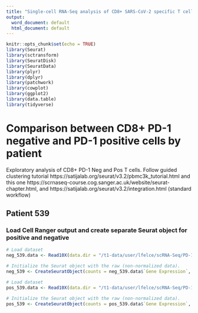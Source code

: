 ```yaml
---
title: "Single-cell RNA-Seq analysis of CD8+ SARS-CoV-2 specific T cells"
output:
  word_document: default
  html_document: default
---
```


```r
knitr::opts_chunk$set(echo = TRUE)
library(Seurat)
library(sctransform)
library(SeuratDisk)
library(SeuratData)
library(plyr)
library(dplyr)
library(patchwork)
library(cowplot)
library(ggplot2)
library(data.table)
library(tidyverse)
```

# Comparison between CD8+ PD-1 negative and PD-1 positive cells by patient
Exploratory analysis of CD8+ PD-1 Neg and Pos T cells.
Follow guided clustering tutorial https://satijalab.org/seurat/v3.2/pbmc3k_tutorial.html and this one https://scrnaseq-course.cog.sanger.ac.uk/website/seurat-chapter.html, and https://satijalab.org/seurat/v3.2/integration.html (standard workflow)

## Patient 539

### Load Cell Ranger output and create separate Seurat object for positive and negative
```r
# Load dataset
neg_539.data <- Read10X(data.dir = "/t1-data/user/lfelce/scRNA-Seq/PD-1_CD8_T-cells/539_PD1_Neg_filtered_feature_bc_matrix")

# Initialize the Seurat object with the raw (non-normalized data).
neg_539 <- CreateSeuratObject(counts = neg_539.data$`Gene Expression`, project = "Patient 539", min.cells = 3, min.features = 200)

# Load dataset
pos_539.data <- Read10X(data.dir = "/t1-data/user/lfelce/scRNA-Seq/PD-1_CD8_T-cells/539_PD1_Pos_filtered_feature_bc_matrix")

# Initialize the Seurat object with the raw (non-normalized data).
pos_539 <- CreateSeuratObject(counts = pos_539.data$`Gene Expression`, project = "Patient 539", min.cells = 3, min.features = 200)



```
